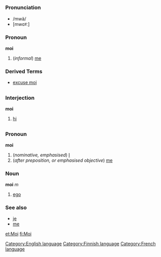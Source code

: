 =={{en}}==
[[Category:English language]]
===Pronunciation===
*/mwä/
*[mwɑˠː]
===Pronoun===
'''moi'''

#(''informal'') [[me]]
===Derived Terms===
*[[excuse moi]]
=={{fi}}==
===Interjection===
[[Category:Finnish language]]
'''moi'''

# [[hi]]

=={{fr}}==
[[Category:French language]]
===Pronoun===
'''moi'''

# (''nominative, emphasised'') [[I]]
# (''after preposition, or emphasised objective'') [[me]]

===Noun===
'''moi''' ''m''

# [[ego]]

===See also===
*[[je#French|je]]
*[[me#French|me]]

[[et:Moi]]
[[fi:Moi]]